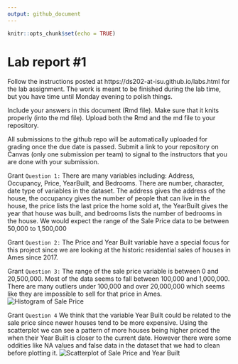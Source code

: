 ```yaml
---
output: github_document
---
```


<!-- README.md is generated from README.Rmd. Please edit the README.Rmd file -->


```r
knitr::opts_chunk$set(echo = TRUE)
```

# Lab report #1

Follow the instructions posted at https://ds202-at-isu.github.io/labs.html for the lab assignment. The work is meant to be finished during the lab time, but you have time until Monday evening to polish things.

Include your answers in this document (Rmd file). Make sure that it knits properly (into the md file). Upload both the Rmd and the md file to your repository.  

All submissions to the github repo will be automatically uploaded for grading once the due date is passed.
Submit a link to your repository on Canvas (only one submission per team) to signal to the instructors that you are done with your submission.

Grant
`Question 1: ` There are many variables including: Address, Occupancy, Price, YearBuilt, and Bedrooms. There are number, character, date type of variables in the dataset. The address gives the address of the house, the occupancy gives the number of people that can live in the house, the price lists the last price the home sold at, the YearBuilt gives the year that house was built, and bedrooms lists the number of bedrooms in the house. We would expect the range of the Sale Price data to be between 50,000 to 1,500,000


Grant
`Question 2: ` The Price and Year Built variable have a special focus for this project since we are looking at the historic residential sales of houses in Ames since 2017.


Grant
`Question 3: ` The range of the sale price variable is between 0 and 20,500,000. Most of the data seems to fall between 100,000 and 1,000,000. There are many outliers under 100,000 and over 20,000,000 which seems like they are impossible to sell for that price in Ames. 
![Histogram of Sale Price](histr.png)


Grant 
`Question 4` We think that the variable Year Built could be related to the sale price since newer houses tend to be more expensive. Using the scatterplot we can see a pattern of more houses being higher priced the when their Year Built is closer to the current date. However there were some oddities like NA values and false data in the dataset that we had to clean before plotting it. 
![Scatterplot of Sale Price and Year Built](scrtplt2.png)

